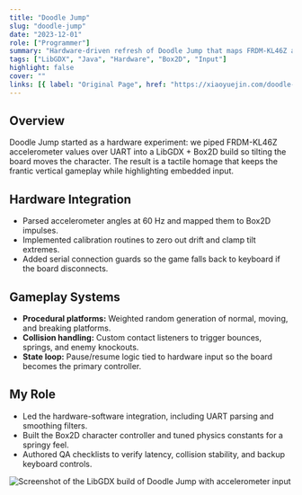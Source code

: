```yaml
---
title: "Doodle Jump"
slug: "doodle-jump"
date: "2023-12-01"
role: ["Programmer"]
summary: "Hardware-driven refresh of Doodle Jump that maps FRDM-KL46Z accelerometer data to LibGDX and Box2D gameplay."
tags: ["LibGDX", "Java", "Hardware", "Box2D", "Input"]
highlight: false
cover: ""
links: [{ label: "Original Page", href: "https://xiaoyuejin.com/doodle-jump/" }]
---
```




## Overview

Doodle Jump started as a hardware experiment: we piped FRDM-KL46Z accelerometer values over UART into a LibGDX + Box2D build so tilting the board moves the character. The result is a tactile homage that keeps the frantic vertical gameplay while highlighting embedded input.

## Hardware Integration

- Parsed accelerometer angles at 60 Hz and mapped them to Box2D impulses.
- Implemented calibration routines to zero out drift and clamp tilt extremes.
- Added serial connection guards so the game falls back to keyboard if the board disconnects.

## Gameplay Systems

- **Procedural platforms:** Weighted random generation of normal, moving, and breaking platforms.
- **Collision handling:** Custom contact listeners to trigger bounces, springs, and enemy knockouts.
- **State loop:** Pause/resume logic tied to hardware input so the board becomes the primary controller.

## My Role

- Led the hardware-software integration, including UART parsing and smoothing filters.
- Built the Box2D character controller and tuned physics constants for a springy feel.
- Authored QA checklists to verify latency, collision stability, and backup keyboard controls.

![Screenshot of the LibGDX build of Doodle Jump with accelerometer input](/projects/doodle-jump/nilsjump-4.png)
